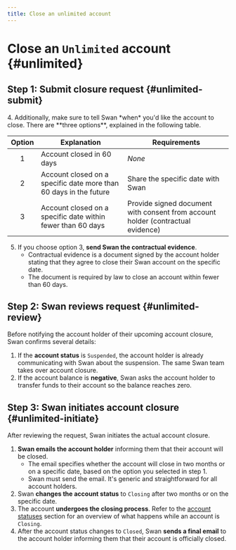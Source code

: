```yaml
---
title: Close an unlimited account
---
```


# Close an `Unlimited` account {#unlimited}

## Step 1: Submit closure request {#unlimited-submit}


<SubmitClosureRequestUnlimited />
4. Additionally, make sure to tell Swan *when* you'd like the account to close.
There are **three options**, explained in the following table.

| Option | Explanation | Requirements |
| :---: | --- | --- |
| 1 | Account closed in 60 days | *None* |
| 2 | Account closed on a specific date more than 60 days in the future | Share the specific date with Swan |
| 3 | Account closed on a specific date within fewer than 60 days | Provide signed document with consent from account holder (contractual evidence) |

5. If you choose option 3, **send Swan the contractual evidence**.
    - Contractual evidence is a document signed by the account holder stating that they agree to close their Swan account on the specific date.
    - The document is required by law to close an account within fewer than 60 days.

## Step 2: Swan reviews request {#unlimited-review}

Before notifying the account holder of their upcoming account closure, Swan confirms several details:

1. If the **account status** is `Suspended`, the account holder is already communicating with Swan about the suspension. The same Swan team takes over account closure.
1. If the account balance is **negative**, Swan asks the account holder to transfer funds to their account so the balance reaches zero.

## Step 3: Swan initiates account closure {#unlimited-initiate}

After reviewing the request, Swan initiates the actual account closure.

1. **Swan emails the account holder** informing them that their account will be closed.
    - The email specifies whether the account will close in two months or on a specific date, based on the option you selected in step 1.
    - Swan must send the email. It's generic and straightforward for all account holders.
1. Swan **changes the account status** to `Closing` after two months or on the specific date.
1. The account **undergoes the closing process**. Refer to the [account statuses](../index.mdx#statuses) section for an overview of what happens while an account is `Closing`.
1. After the account status changes to `Closed`, Swan **sends a final email** to the account holder informing them that their account is officially closed.